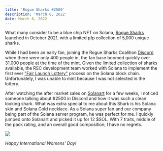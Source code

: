 ---
title: 'Rogue Sharks #2500'
description: 'March 8, 2022'
date: March 8, 2022
---

What many consider to be a blue chip NFT on Solana, [Rogue Sharks](https://www.roguesharks.org/) launched in October 2021, with a limited pfp collection of 5,000 unique sharks.  

While I had been an early fan, joining the Rogue Sharks Coalition [Discord](https://discord.gg/bHAEvD8nnu) when there were only 400 people in, the fan base boomed quickly over 31,000 people at the time of the mint. Given the limited collection of sharks available, the RSC development team worked with Solana to implement the first ever ["Fair Launch Lottery"](https://www.youtube.com/watch?v=Ucfl_vbdYQI) process on the Solana block chain. Unfortunately, I was unable to mint because I was not selected in the lottery. 

After watching the after market sales on [Solanart](https://solanart.io/collections/roguesharks) for a few weeks, I noticed someone talking about #2500 in Discord and how it was such a clean looking shark. What was extra special to me about this Shark is his Solana skin and Solana Gold necklace. As a Solana super fan and our company being part of the Solana server program, he was perfect for me. I quickly jumped onto Solanart and picked it up for 12 $SOL. With 7 traits, middle of the pack rating, and an overall good composition, I have no regrets. 

[![](https://media.howrare.is/images/roguesharks/cd883e64cf9199227a7567dd17a402a5.jpg)](https://howrare.is/roguesharks/2500/)

_Happy International Womens' Day!_
